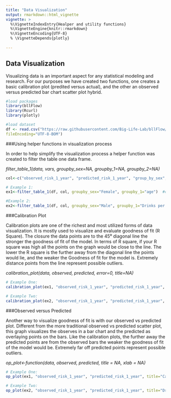 ---
title: "Data Visualization"
output: rmarkdown::html_vignette
vignette: >
  %\VignetteIndexEntry{Healper and utility functions}
  %\VignetteEngine{knitr::rmarkdown}
  %\VignetteEncoding{UTF-8}
  % \VignetteDepends{plotly}
 
---

## Data Visualization


Visualizing data is an important aspect for any statistical modeling and research. For our purposes we have created 
two functions, one creates a basic calibration plot (predited versus actual), and the other an observed versus 
predicted bar chart scatter plot hybrid.



```{r echo=TRUE}
#load packages
library(bllFlow)
library(Rcurl)
library(plotly)

#load dataset
df <- read.csv("https://raw.githubusercontent.com/Big-Life-Lab/bllFlow/data-visualization/inst/extdata/MPoRT-table-one.csv?token=ApmTWVvRI4hGeBRlPLR6R3P6J73Po5Paks5cWzfswA%3D%3D", 
fileEncoding="UTF-8-BOM")

```

###Using helper functions in visualization process

In order to help simplify the visualization process a helper function was created to
filter the table one data frame.

*filter_table_1(data, vars, groupby_sex=NA, groupby_1=NA, groupby_2=NA)*


```{r filter_table_1, echo=TRUE}

col<-c("observed_risk_1_year", "predicted_risk_1_year", "group_by_sex", "group_by_1", "group_by_2","group_by_value_label_1") #columns to keep in subset of the dataset

# Example 1:
ex1<-filter_table_1(df, col, groupby_sex="Female", groupby_1="age")  #creates a subset of data with only the observations that meet the specified criteria  

#Example 2:
ex2<-filter_table_1(df, col, groupby_sex="Male", groupby_1="Drinks per week")

```


###Calibration Plot

Calibration plots are one of the richest and most utilized forms of data visualization. 
It is mostly used to visualize and evaluate goodness of fit (R Square).  The closure the
data points are to the 45⁰ diagonal line the stronger the goodness of fit of the model.
In terms of R square, if your R square was high all the points on the graph would be
close to the line. The lower the R square is the further away from the diagonal line
the points would lie, and the weaker the Goodness of fit for the model is.
Extremely distance points from the line represent possible outliers.

*calibration_plot(data, observed, predicted, error=0, title=NA)*

```{r Calibration Plot, echo=TRUE}
# Example One:
calibration_plot(ex1, "observed_risk_1_year", "predicted_risk_1_year", title="Canadian Female age")

# Example Two:
calibration_plot(ex2, "observed_risk_1_year", "predicted_risk_1_year", title="Drinks per Week for Canadian Males")
```

###Observed versus Predicted

Another way to visualize goodness of fit is with our observed vs predicted plot. 
Different from the more traditional observed vs predicted scatter plot, this graph
visualizes the observes in a bar chart and the predicted as overlaying points on the
bars. Like the calibration plots, the further away the predicted points are from the
observed bars the weaker the goodness of fit of the model would be. Extremely 
far off predicted points represent possible outliers.

*op_plot<-function(data, observed, predicted, title = NA, xlab = NA)*

```{r Observed vs Predicted, echo=TRUE}
# Example One:
op_plot(ex1, "observed_risk_1_year", "predicted_risk_1_year", title="Canadian Female age", xlab="Age")

# Example Two:
op_plot(ex2, "observed_risk_1_year", "predicted_risk_1_year", title="Drinks per Week for Canadian Males", xlab="Drinks per Week")

```

